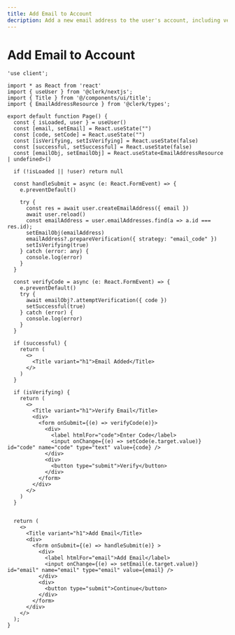 ```yaml
---
title: Add Email to Account
decription: Add a new email address to the user's account, including verifying the email.
---
```


# Add Email to Account



```tsx filename="app/add-email/page.tsx"
'use client';

import * as React from 'react'
import { useUser } from '@clerk/nextjs';
import { Title } from '@/components/ui/title';
import { EmailAddressResource } from '@clerk/types';

export default function Page() {
  const { isLoaded, user } = useUser()
  const [email, setEmail] = React.useState("")
  const [code, setCode] = React.useState("")
  const [isVerifying, setIsVerifying] = React.useState(false)
  const [successful, setSuccessful] = React.useState(false)
  const [emailObj, setEmailObj] = React.useState<EmailAddressResource | undefined>()

  if (!isLoaded || !user) return null

  const handleSubmit = async (e: React.FormEvent) => {
    e.preventDefault()

    try {
      const res = await user.createEmailAddress({ email })
      await user.reload()
      const emailAddress = user.emailAddresses.find(a => a.id === res.id);
      setEmailObj(emailAddress)
      emailAddress?.prepareVerification({ strategy: "email_code" })
      setIsVerifying(true)
    } catch (error: any) {
      console.log(error)
    }
  }

  const verifyCode = async (e: React.FormEvent) => {
    e.preventDefault()
    try {
      await emailObj?.attemptVerification({ code })
      setSuccessful(true)
    } catch (error) {
      console.log(error)
    }
  }

  if (successful) {
    return (
      <>
        <Title variant="h1">Email Added</Title>
      </>
    )
  }

  if (isVerifying) {
    return (
      <>
        <Title variant="h1">Verify Email</Title>
        <div>
          <form onSubmit={(e) => verifyCode(e)}>
            <div>
              <label htmlFor="code">Enter Code</label>
              <input onChange={(e) => setCode(e.target.value)} id="code" name="code" type="text" value={code} />
            </div>
            <div>
              <button type="submit">Verify</button>
            </div>
          </form>
        </div>
      </>
    )
  }


  return (
    <>
      <Title variant="h1">Add Email</Title>
      <div>
        <form onSubmit={(e) => handleSubmit(e)} >
          <div>
            <label htmlFor="email">Add Email</label>
            <input onChange={(e) => setEmail(e.target.value)} id="email" name="email" type="email" value={email} />
          </div>
          <div>
            <button type="submit">Continue</button>
          </div>
        </form>
      </div>
    </>
  );
}
```
